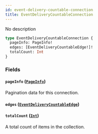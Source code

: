```yaml
---
id: event-delivery-countable-connection
title: EventDeliveryCountableConnection
---
```


No description

```graphql
type EventDeliveryCountableConnection {
  pageInfo: PageInfo!
  edges: [EventDeliveryCountableEdge!]!
  totalCount: Int
}
```

### Fields

#### `pageInfo` ([`PageInfo`](../../../developer/api-reference/objects/page-info))

Pagination data for this connection.

#### `edges` ([`EventDeliveryCountableEdge`](../../../developer/api-reference/objects/event-delivery-countable-edge))

#### `totalCount` ([`Int`](../../../developer/api-reference/scalars/int))

A total count of items in the collection.
